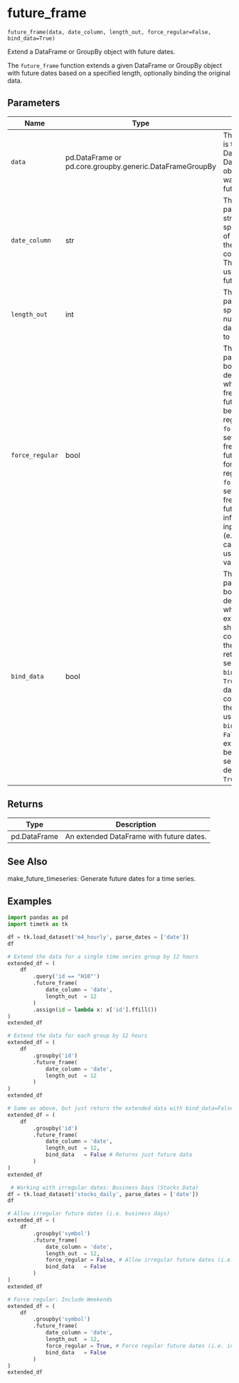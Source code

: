 # future_frame { #timetk.future_frame }

`future_frame(data, date_column, length_out, force_regular=False, bind_data=True)`

Extend a DataFrame or GroupBy object with future dates.

The `future_frame` function extends a given DataFrame or GroupBy object with future dates based on a specified length, optionally binding the original data.

## Parameters

| Name            | Type                                                     | Description                                                                                                                                                                                                                                                                                                                                                                                                                        | Default    |
|-----------------|----------------------------------------------------------|------------------------------------------------------------------------------------------------------------------------------------------------------------------------------------------------------------------------------------------------------------------------------------------------------------------------------------------------------------------------------------------------------------------------------------|------------|
| `data`          | pd.DataFrame or pd.core.groupby.generic.DataFrameGroupBy | The `data` parameter is the input DataFrame or DataFrameGroupBy object that you want to extend with future dates.                                                                                                                                                                                                                                                                                                                  | _required_ |
| `date_column`   | str                                                      | The `date_column` parameter is a string that specifies the name of the column in the DataFrame that contains the dates. This column will be used to generate future dates.                                                                                                                                                                                                                                                         | _required_ |
| `length_out`    | int                                                      | The `length_out` parameter specifies the number of future dates to be added to the DataFrame.                                                                                                                                                                                                                                                                                                                                      | _required_ |
| `force_regular` | bool                                                     | The `force_regular` parameter is a boolean flag that determines whether the frequency of the future dates should be forced to be regular. If `force_regular` is set to `True`, the frequency of the future dates will be forced to be regular. If `force_regular` is set to `False`, the frequency of the future dates will be inferred from the input data (e.g. business calendars might be used). The default value is `False`. | `False`    |
| `bind_data`     | bool                                                     | The `bind_data` parameter is a boolean flag that determines whether the extended data should be concatenated with the original data or returned separately. If `bind_data` is set to `True`, the extended data will be concatenated with the original data using `pd.concat`. If `bind_data` is set to `False`, the extended data will be returned separately. The default value is `True`.                                        | `True`     |

## Returns

| Type         | Description                              |
|--------------|------------------------------------------|
| pd.DataFrame | An extended DataFrame with future dates. |

## See Also

make_future_timeseries: Generate future dates for a time series.

## Examples

```python
import pandas as pd
import timetk as tk

df = tk.load_dataset('m4_hourly', parse_dates = ['date'])
df
```

```python
# Extend the data for a single time series group by 12 hours
extended_df = (
    df
        .query('id == "H10"')
        .future_frame(
            date_column = 'date', 
            length_out  = 12
        )
        .assign(id = lambda x: x['id'].ffill())
)
extended_df
```

```python
# Extend the data for each group by 12 hours
extended_df = (
    df
        .groupby('id')
        .future_frame(
            date_column = 'date', 
            length_out  = 12
        )
)    
extended_df
```

```python
# Same as above, but just return the extended data with bind_data=False
extended_df = (
    df
        .groupby('id')
        .future_frame(
            date_column = 'date', 
            length_out  = 12,
            bind_data   = False # Returns just future data
        )
)    
extended_df
```

```python
 # Working with irregular dates: Business Days (Stocks Data)
df = tk.load_dataset('stocks_daily', parse_dates = ['date'])
df
```

```python
# Allow irregular future dates (i.e. business days)
extended_df = (
    df
        .groupby('symbol')
        .future_frame(
            date_column = 'date', 
            length_out  = 12,
            force_regular = False, # Allow irregular future dates (i.e. business days)),
            bind_data   = False
        )
)    
extended_df
```

```python
# Force regular: Include Weekends
extended_df = (
    df
        .groupby('symbol')
        .future_frame(
            date_column = 'date', 
            length_out  = 12,
            force_regular = True, # Force regular future dates (i.e. include weekends)),
            bind_data   = False
        )
)    
extended_df
```
